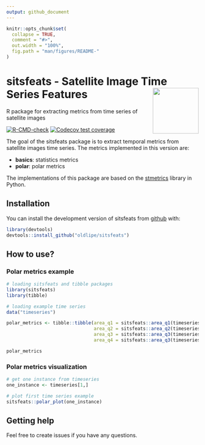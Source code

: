 ```yaml
---
output: github_document
---
```


<!-- README.md is generated from README.Rmd. Please edit that file -->

```r
knitr::opts_chunk$set(
  collapse = TRUE,
  comment = "#>",
  out.width = "100%",
  fig.path = "man/figures/README-"
)
```

# sitsfeats - Satellite Image Time Series Features <img src="inst/extdata/img/logo.png" align="right" width="120"/>
R package for extracting metrics from time series of satellite images

<!-- badges: start -->
[![R-CMD-check](https://github.com/OldLipe/sitsfeats/actions/workflows/R-CMD-check.yaml/badge.svg?branch=master)](https://github.com/OldLipe/sitsfeats/actions/workflows/R-CMD-check.yaml)
[![Codecov test coverage](https://codecov.io/gh/OldLipe/sitsfeats/branch/master/graph/badge.svg)](https://codecov.io/gh/OldLipe/sitsfeats?branch=master)
<!-- badges: end -->

<!-- TODO: improve this text -->

The goal of the sitsfeats package is to extract temporal metrics from satellite images time series. The metrics implemented in this version are:
  
  - **basics**: statistics metrics
  - **polar**: polar metrics
  
  
The implementations of this package are based on the [stmetrics](https://github.com/brazil-data-cube/stmetrics) library in Python.

## Installation

You can install the development version of sitsfeats from [github](https://github.com/OldLipe/sitsfeats) with:

``` r
library(devtools)
devtools::install_github("oldlipe/sitsfeats")
```

## How to use?

### Polar metrics example
```r
# loading sitsfeats and tibble packages
library(sitsfeats)
library(tibble)

# loading example time series
data("timeseries")

polar_metrics <- tibble::tibble(area_q1 = sitsfeats::area_q1(timeseries),
                                area_q2 = sitsfeats::area_q2(timeseries),
                                area_q3 = sitsfeats::area_q3(timeseries),
                                area_q4 = sitsfeats::area_q3(timeseries))

polar_metrics
```

### Polar metrics visualization

```r
# get one instance from timeseries
one_instance <- timeseries[1,]

# plot first time series example
sitsfeats::polar_plot(one_instance)
```

## Getting help
Feel free to create issues if you have any questions.
